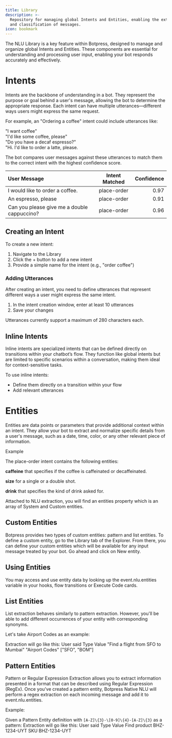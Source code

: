 ```yaml
---
title: Library
description: >-
  Repository for managing global Intents and Entities, enabling the extraction
  and classification of messages.
icon: bookmark
---
```


The NLU Library is a key feature within Botpress, designed to manage and organize global Intents and Entities. These components are essential for understanding and processing user input, enabling your bot responds accurately and effectively.

# Intents

Intents are the backbone of understanding in a bot. They represent the purpose or goal behind a user's message, allowing the bot to determine the appropriate response. Each intent can have multiple utterances—different ways users might express the same request.

For example, an "Ordering a coffee" intent could include utterances like:

"I want coffee"\
"I'd like some coffee, please"\
"Do you have a decaf espresso?"\
"Hi. I'd like to order a latte, please.

The bot compares user messages against these utterances to match them to the correct intent with the highest confidence score.

| User Message                                | Intent Matched | Confidence |
| :------------------------------------------ | :------------: | ---------: |
| I would like to order a coffee.             |   place-order  |       0.97 |
| An espresso, please                         |   place-order  |       0.91 |
| Can you please give me a double cappuccino? |   place-order  |       0.96 |

## Creating an Intent

To create a new intent:

1. Navigate to the Library
2. Click the + button to add a new intent
3. Provide a simple name for the intent (e.g., "order coffee")

### Adding Utterances

After creating an intent, you need to define utterances that represent different ways a user might express the same intent.

1. In the intent creation window, enter at least 10 utterances
2. Save your changes

Utterances currently support a maximum of 280 characters each.

## Inline Intents

Inline intents are specialized intents that can be defined directly on transitions within your chatbot’s flow. They function like global intents but are limited to specific scenarios within a conversation, making them ideal for context-sensitive tasks.

To use inline intents:

* Define them directly on a transition within your flow
* Add relevant utterances

# Entities

Entities are data points or parameters that provide additional context within an intent. They allow your bot to extract and normalize specific details from a user's message, such as a date, time, color, or any other relevant piece of information.

<Info>
Example

The place-order intent contains the following entities:

**caffeine** that specifies if the coffee is caffeinated or decaffeinated.

**size** for a single or a double shot.

**drink** that specifies the kind of drink asked for.

Attached to NLU extraction, you will find an entities property which is an array of System and Custom entities.
</Info>

## Custom Entities

Botpress provides two types of custom entities: pattern and list entities. To define a custom entity, go to the Library tab of the Explorer. From there, you can define your custom entities which will be available for any input message treated by your bot. Go ahead and click on New entity.

## Using Entities

You may access and use entity data by looking up the event.nlu.entities variable in your hooks, flow transitions or Execute Code cards.

## List Entities

List extraction behaves similarly to pattern extraction. However, you'll be able to add different occurrences of your entity with corresponding synonyms.

Let's take Airport Codes as an example:

Extraction will go like this: User said Type Value "Find a flight from SFO to Mumbai" "Airport Codes" ["SFO", "BOM"]

## Pattern Entities

Pattern or Regular Expression Extraction allows you to extract information presented in a format that can be described using Regular Expression (RegEx). Once you've created a pattern entity, Botpress Native NLU will perform a regex extraction on each incoming message and add it to event.nlu.entities.

Example:

Given a Pattern Entity definition with `[A-Z]\{3}-\[0-9]\{4}-[A-Z]\{3}` as a pattern: Extraction will go like this: User said Type Value Find product BHZ-1234-UYT SKU BHZ-1234-UYT
